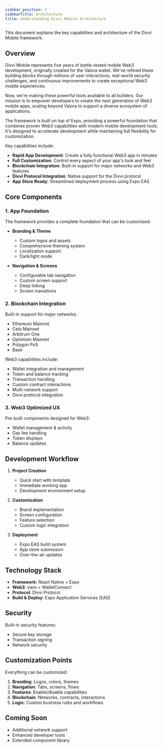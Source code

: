 ```yaml
---
sidebar_position: 3
sidebarTitle: Architecture
title: Understanding Divvi Mobile Architecture
---
```

This document explains the key capabilities and architecture of the Divvi Mobile framework.

## Overview

Divvi Mobile represents five years of battle-tested mobile Web3 development, originally created for the Valora wallet. We've refined these building blocks through millions of user interactions, real-world security challenges, and continuous improvements to create exceptional Web3 mobile experiences.

Now, we're making these powerful tools available to all builders. Our mission is to empower developers to create the next generation of Web3 mobile apps, scaling beyond Valora to support a diverse ecosystem of applications.

The framework is built on top of Expo, providing a powerful foundation that combines proven Web3 capabilities with modern mobile development tools. It's designed to accelerate development while maintaining full flexibility for customization.

Key capabilities include:

- **Rapid App Development**: Create a fully functional Web3 app in minutes
- **Full Customization**: Control every aspect of your app's look and feel
- **Blockchain Integration**: Built-in support for major networks and Web3 features
- **Divvi Protocol Integration**: Native support for the Divvi protocol
- **App Store Ready**: Streamlined deployment process using Expo EAS

## Core Components

### 1. App Foundation

The framework provides a complete foundation that can be customized:

- **Branding & Theme**

  - Custom logos and assets
  - Comprehensive theming system
  - Localization support
  - Dark/light mode

- **Navigation & Screens**
  - Configurable tab navigation
  - Custom screen support
  - Deep linking
  - Screen transitions

### 2. Blockchain Integration

Built-in support for major networks:

- Ethereum Mainnet
- Celo Mainnet
- Arbitrum One
- Optimism Mainnet
- Polygon PoS
- Base

Web3 capabilities include:

- Wallet integration and management
- Token and balance tracking
- Transaction handling
- Custom contract interactions
- Multi-network support
- Divvi protocol integration

### 3. Web3 Optimized UX

Pre-built components designed for Web3:

- Wallet management & activity
- Gas fee handling
- Token displays
- Balance updates

## Development Workflow

1. **Project Creation**

   - Quick start with template
   - Immediate working app
   - Development environment setup

2. **Customization**

   - Brand implementation
   - Screen configuration
   - Feature selection
   - Custom logic integration

3. **Deployment**
   - Expo EAS build system
   - App store submission
   - Over-the-air updates

## Technology Stack

- **Framework**: React Native + Expo
- **Web3**: viem + WalletConnect
- **Protocol**: Divvi Protocol
- **Build & Deploy**: Expo Application Services (EAS)

## Security

Built-in security features:

- Secure key storage
- Transaction signing
- Network security

## Customization Points

Everything can be customized:

1. **Branding**: Logos, colors, themes
2. **Navigation**: Tabs, screens, flows
3. **Features**: Enable/disable capabilities
4. **Blockchain**: Networks, contracts, interactions
5. **Logic**: Custom business rules and workflows

## Coming Soon

- Additional network support
- Enhanced developer tools
- Extended component library



<EditPage editUrl="https://github.com/divvi-xyz/divvi-mobile/edit/main/docs/architecture.md" />